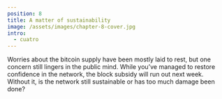 ```yaml
---
position: 8
title: A matter of sustainability
image: /assets/images/chapter-8-cover.jpg
intro:
  - cuatro
---
```


Worries about the bitcoin supply have been mostly laid to rest, but one concern still lingers in the public mind. While you’ve managed to restore confidence in the network, the block subsidy will run out next week. Without it, is the network still sustainable or has too much damage been done?